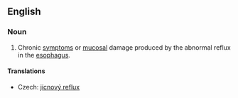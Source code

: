 ==English==
{{wikipedia|Gastroesophageal reflux disease}}
===Noun===
{{en-noun|-|sg=[[gastroesophageal]] [[reflux]]}}

# {{pathology}} Chronic [[symptom]]s or [[mucosal]] damage produced by the abnormal reflux in the [[esophagus]].

====Translations====
{{trans-top|medical condition}}
*Czech: [[jícnový reflux]] {{m}}
{{trans-mid}}
{{trans-bottom}}
